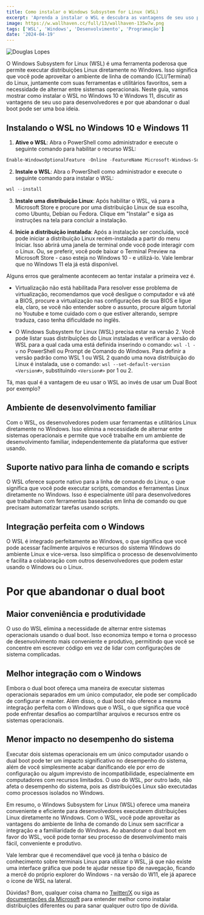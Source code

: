 ```yaml
---
title: Como instalar o Windows Subsystem for Linux (WSL)
excerpt: 'Aprenda a instalar o WSL e descubra as vantagens de seu uso para desenvolvedores e por que abandonar o dual boot pode ser uma boa ideia.'
image: https://w.wallhaven.cc/full/13/wallhaven-135w7w.png
tags: ['WSL', 'Windows', 'Desenvolvimento', 'Programação']
date: '2024-04-19'
---
```


![](https://w.wallhaven.cc/full/13/wallhaven-135w7w.png "Douglas Lopes")

O Windows Subsystem for Linux (WSL) é uma ferramenta poderosa que permite executar distribuições Linux diretamente no Windows. Isso significa que você pode aproveitar o ambiente de linha de comando (CLI/Terminal) do Linux, juntamente com suas ferramentas e utilitários favoritos, sem a necessidade de alternar entre sistemas operacionais. Neste guia, vamos mostrar como instalar o WSL no Windows 10 e Windows 11, discutir as vantagens de seu uso para desenvolvedores e por que abandonar o dual boot pode ser uma boa ideia.

## Instalando o WSL no Windows 10 e Windows 11

1. **Ative o WSL**: Abra o PowerShell como administrador e execute o seguinte comando para habilitar o recurso WSL:

```powershell
Enable-WindowsOptionalFeature -Online -FeatureName Microsoft-Windows-Subsystem-Linux
```

2. **Instale o WSL**: Abra o PowerShell como administrador e execute o seguinte comando para instalar o WSL:

```powershell
wsl --install
```

3. **Instale uma distribuição Linux**: Após habilitar o WSL, vá para a Microsoft Store e procure por uma distribuição Linux de sua escolha, como Ubuntu, Debian ou Fedora. Clique em "Instalar" e siga as instruções na tela para concluir a instalação.

4. **Inicie a distribuição instalada**: Após a instalação ser concluída, você pode iniciar a distribuição Linux recém-instalada a partir do menu Iniciar. Isso abrirá uma janela de terminal onde você pode interagir com o Linux. Ou, se preferir, você pode baixar o Terminal Preview na Microsoft Store - caso esteja no Windows 10 - e utilizá-lo. Vale lembrar que no Windows 11 ela já está disponível.

Alguns erros que geralmente acontecem ao tentar instalar a primeira vez é.

- Virtualização não está habilitada
Para resolver esse problema de virtualização, recomendamos que você desligue o computador e vá até a BIOS, procure a virtualização nas configurações de sua BIOS e ligue ela, claro, se você não entender sobre o assunto, procure algum tutorial no Youtube e tome cuidado com o que estiver alterando, sempre traduza, caso tenha dificuldade no inglês.

- O Windows Subsystem for Linux (WSL) precisa estar na versão 2.
Você pode listar suas distribuições do Linux instaladas e verificar a versão do WSL para a qual cada uma está definida inserindo o comando: `wsl -l -v` no PowerShell ou Prompt de Comando do Windows. Para definir a versão padrão como WSL 1 ou WSL 2 quando uma nova distribuição do Linux é instalada, use o comando: `wsl --set-default-version <Version#>`, substituindo `<Version#>` por 1 ou 2.

Tá, mas qual é a vantagem de eu usar o WSL ao invés de usar um Dual Boot por exemplo?

## Ambiente de desenvolvimento familiar
Com o WSL, os desenvolvedores podem usar ferramentas e utilitários Linux diretamente no Windows. Isso elimina a necessidade de alternar entre sistemas operacionais e permite que você trabalhe em um ambiente de desenvolvimento familiar, independentemente da plataforma que estiver usando.

## Suporte nativo para linha de comando e scripts
O WSL oferece suporte nativo para a linha de comando do Linux, o que significa que você pode executar scripts, comandos e ferramentas Linux diretamente no Windows. Isso é especialmente útil para desenvolvedores que trabalham com ferramentas baseadas em linha de comando ou que precisam automatizar tarefas usando scripts.

## Integração perfeita com o Windows
O WSL é integrado perfeitamente ao Windows, o que significa que você pode acessar facilmente arquivos e recursos do sistema Windows do ambiente Linux e vice-versa. Isso simplifica o processo de desenvolvimento e facilita a colaboração com outros desenvolvedores que podem estar usando o Windows ou o Linux.

# Por que abandonar o dual boot

## Maior conveniência e produtividade
O uso do WSL elimina a necessidade de alternar entre sistemas operacionais usando o dual boot. Isso economiza tempo e torna o processo de desenvolvimento mais conveniente e produtivo, permitindo que você se concentre em escrever código em vez de lidar com configurações de sistema complicadas.

## Melhor integração com o Windows
Embora o dual boot ofereça uma maneira de executar sistemas operacionais separados em um único computador, ele pode ser complicado de configurar e manter. Além disso, o dual boot não oferece a mesma integração perfeita com o Windows que o WSL, o que significa que você pode enfrentar desafios ao compartilhar arquivos e recursos entre os sistemas operacionais.

## Menor impacto no desempenho do sistema
Executar dois sistemas operacionais em um único computador usando o dual boot pode ter um impacto significativo no desempenho do sistema, além de você simplesmente acabar danificando ele por erro de configuração ou algum imprevisto de incompatibilidade, especialmente em computadores com recursos limitados. O uso do WSL, por outro lado, não afeta o desempenho do sistema, pois as distribuições Linux são executadas como processos isolados no Windows.

Em resumo, o Windows Subsystem for Linux (WSL) oferece uma maneira conveniente e eficiente para desenvolvedores executarem distribuições Linux diretamente no Windows. Com o WSL, você pode aproveitar as vantagens do ambiente de linha de comando do Linux sem sacrificar a integração e a familiaridade do Windows. Ao abandonar o dual boot em favor do WSL, você pode tornar seu processo de desenvolvimento mais fácil, conveniente e produtivo.

Vale lembrar que é recomendável que você já tenha o básico de conhecimento sobre terminais Linux para utilizar o WSL, já que não existe uma interface gráfica que pode te ajudar nesse tipo de navegação, ficando a mercê do próprio explorer do Windows - na versão do W11, ele já aparece o ícone de WSL na lateral.

Dúvidas? Bom, qualquer coisa chama no [Twitter/X](https://twitter.com/Yagasaki7K) ou siga as [documentações da Microsoft](https://learn.microsoft.com/pt-br/windows/wsl/install) para entender melhor como instalar distribuições diferentes ou para sanar qualquer outro tipo de dúvida.